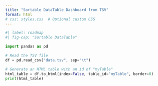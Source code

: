 ```yaml
---
title: "Sortable DataTable Dashboard from TSV"
format: html
# css: styles.css  # Optional custom CSS
---
```


```python
#| label: roadmap
#| fig-cap: "Sortable DataTable"

import pandas as pd

# Read the TSV file
df = pd.read_csv("data.tsv", sep="\t")

# Generate an HTML table with an id of "myTable"
html_table = df.to_html(index=False, table_id="myTable", border=0)
print(html_table)
```

```{=html}
<!-- Include jQuery and DataTables from a CDN -->
<script src="https://code.jquery.com/jquery-3.6.0.min.js"></script>
<script src="https://cdn.datatables.net/1.13.4/js/jquery.dataTables.min.js"></script>
<link rel="stylesheet" href="https://cdn.datatables.net/1.13.4/css/jquery.dataTables.min.css"/>

<!-- Initialize DataTables for the generated table -->
<script>
  $(document).ready(function() {
    $('#myTable').DataTable({
      paging: true,    // Enable pagination
      searching: true  // Enable the search/filter feature
      // Sorting is enabled by default.
    });
  });
</script>
```
